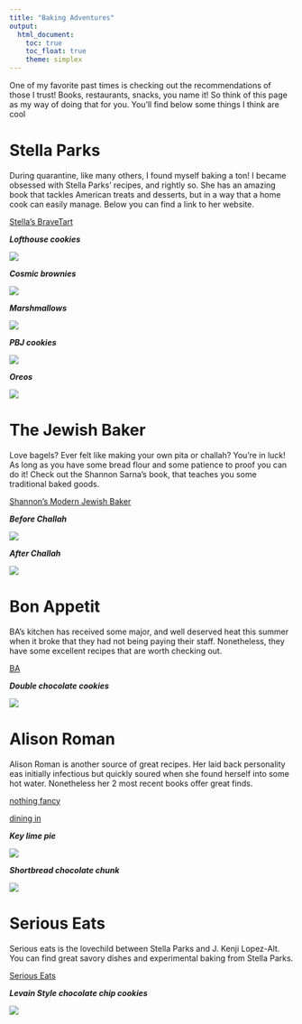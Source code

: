 ```yaml
---
title: "Baking Adventures"
output: 
  html_document:
    toc: true
    toc_float: true
    theme: simplex
---
```


One of my favorite past times is checking out the recommendations of those I trust! Books, restaurants, snacks, you name it! So think of this page as my way of doing that for you. You'll find below some things I think are cool

# Stella Parks

During quarantine, like many others, I found myself baking a ton! I became obsessed with Stella Parks' recipes, and rightly so. She has an amazing book that tackles American treats and desserts, but in a way that a home cook can easily manage.  Below you can find a link to her website.

[Stella's BraveTart](http://bravetart.com)



***Lofthouse cookies***





![](images/image-1.jpg)

***Cosmic brownies***


![](images/image-6.jpg)




***Marshmallows***



![](images/image-7.jpg)



***PBJ cookies***



![](images/image-8.jpg)




***Oreos***




![](images/image-9.jpg)


# The Jewish Baker

Love bagels? Ever felt like making your own pita or challah? You're in luck! As long as you have some bread flour and some patience to proof you can do it! Check out the Shannon Sarna's book, that teaches you some traditional baked goods.

[Shannon's Modern Jewish Baker](https://www.amazon.com/dp/B074Q1J1LZ/ref=dp-kindle-redirect?_encoding=UTF8&btkr=1)

***Before Challah***


![](images/IMG_3299.jpg)

***After Challah***


![](images/61317741783__737E26E6-49D2-4064-88D4-8E1BAF88142B-1.JPG)


# Bon Appetit

BA's kitchen has received some major, and well deserved heat this summer when it broke that they had not being paying their staff.  Nonetheless, they have some excellent recipes that are worth checking out.

[BA](https://www.bonappetit.com)


***Double chocolate cookies***





![](images/image-2.jpg)



# Alison Roman

Alison Roman is another source of great recipes. Her laid back personality eas initially infectious but quickly soured when she found herself into some hot water. Nonetheless her 2 most recent books offer great finds.

[nothing fancy](https://www.alisoneroman.com/nothing-fancy)


[dining in](https://www.alisoneroman.com/dining-in)


***Key lime pie***




![](images/image-3.jpg)

***Shortbread chocolate chunk***




![](images/image-5.jpg)



# Serious Eats

Serious eats is the lovechild between Stella Parks and J. Kenji Lopez-Alt. You can find great savory dishes and experimental baking from Stella Parks.

[Serious Eats](https://www.seriouseats.com)

***Levain Style chocolate chip cookies***




![](images/image-4.jpg)





